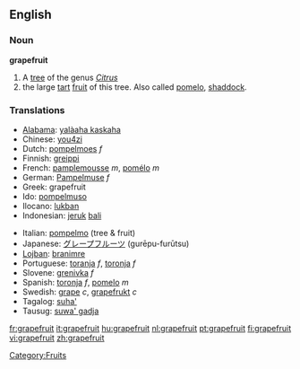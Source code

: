 ==English==

===Noun===
'''grapefruit'''
# A [[tree]] of the genus ''[[Citrus]]''
# the large [[tart]] [[fruit]] of this tree. Also called [[pomelo]], [[shaddock]].

===Translations===
{{top}}
*[[Alabama]]: [[yalàaha kaskaha]]
*Chinese: [[you4zi]]
*Dutch: [[pompelmoes]] ''f''
*Finnish: [[greippi]]
*French: [[pamplemousse]] ''m'', [[pomélo]] ''m''
*German: [[Pampelmuse]] ''f''
*Greek: grapefruit
*Ido: [[pompelmuso]]
*Ilocano: [[lukban]]
*Indonesian: [[jeruk]] [[bali]]
{{mid}}
*Italian: [[pompelmo]] {{m}} (tree & fruit)
*Japanese: [[グレープフルーツ]] (gurēpu-furūtsu)
*[[Lojban]]: [[branimre]]
*Portuguese: [[toranja]] ''f'', [[toronja]] ''f''
*Slovene: [[grenivka]] ''f''
*Spanish: [[toronja]] ''f'', [[pomelo]] ''m''
*Swedish: [[grape]] ''c'', [[grapefrukt]] ''c''
*Tagalog: [[suha']]
*Tausug: [[suwa' gadja]]
{{bottom}}



[[Category:Fruits]]

[[fr:grapefruit]]
[[it:grapefruit]]
[[hu:grapefruit]]
[[nl:grapefruit]]
[[pt:grapefruit]]
[[fi:grapefruit]]
[[vi:grapefruit]]
[[zh:grapefruit]]